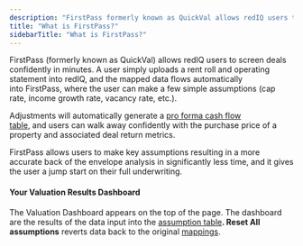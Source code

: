 ```yaml
---
description: "FirstPass formerly known as QuickVal allows redIQ users to screen deals confidently in minutes A user simply uploads a rent roll and operating statement into..."
title: "What is FirstPass?"
sidebarTitle: "What is FirstPass?"
---
```


FirstPass (formerly known as QuickVal) allows redIQ users to screen deals confidently in minutes. A user simply uploads a rent roll and operating statement into redIQ, and the mapped data flows automatically into FirstPass, where the user can make a few simple assumptions (cap rate, income growth rate, vacancy rate, etc.). 

Adjustments will automatically generate a [pro forma cash flow table](kb://article/zendesk:rediq:360049900111), and users can walk away confidently with the purchase price of a property and associated deal return metrics.  

FirstPass allows users to make key assumptions resulting in a more accurate back of the envelope analysis in significantly less time, and it gives the user a jump start on their full underwriting. 

#### **Your Valuation Results Dashboard**

The Valuation Dashboard appears on the top of the page. The dashboard are the results of the data input into the [assumption table](kb://article/zendesk:rediq:360049898411)**. Reset All assumptions** reverts data back to the original [mappings](../rent-rolls/what-does-mapping-mean).